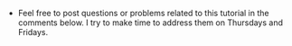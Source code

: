 

::: {.callout-tip title="Questions:"}
- Feel free to post questions or problems related to this tutorial in the comments below. I try to make time to address them on Thursdays and Fridays.
:::